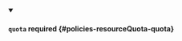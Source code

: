 


<details className="config-field" data-expandable="true" open>
<summary>

#### `quota` <span className="config-field-required" data-required="false">required</span> <span className="config-field-type"></span> <span className="config-field-default"></span> <span className="config-field-enum"></span> {#policies-resourceQuota-quota}



</summary>

<PartialQuotareference />


</details>

